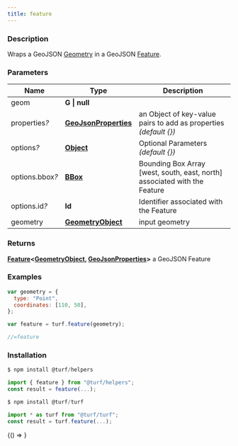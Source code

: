 ```yaml
---
title: feature
---
```



### Description

Wraps a GeoJSON [Geometry](https://tools.ietf.org/html/rfc7946#section-3.1) in a GeoJSON [Feature](https://tools.ietf.org/html/rfc7946#section-3.2).

### Parameters

| Name                 | Type                                                                                            | Description                                                                |
| -------------------- | ----------------------------------------------------------------------------------------------- | -------------------------------------------------------------------------- |
| geom                 | **G &#124; null**                                                                               |                                                                            |
| properties<i>?</i>   | **[GeoJsonProperties](https://tools.ietf.org/html/rfc7946#section-3.2)**                        | an Object of key-value pairs to add as properties _(default &#123;&#125;)_ |
| options<i>?</i>      | **[Object](https://developer.mozilla.org/docs/Web/JavaScript/Reference/Global_Objects/Object)** | Optional Parameters _(default &#123;&#125;)_                               |
| options.bbox<i>?</i> | **[BBox](https://tools.ietf.org/html/rfc7946#section-5)**                                       | Bounding Box Array [west, south, east, north] associated with the Feature  |
| options.id<i>?</i>   | **Id**                                                                                          | Identifier associated with the Feature                                     |
| geometry             | **[GeometryObject](https://tools.ietf.org/html/rfc7946#section-3.1)**                           | input geometry                                                             |

### Returns

**[Feature](https://tools.ietf.org/html/rfc7946#section-3.2)&lt;[GeometryObject](https://tools.ietf.org/html/rfc7946#section-3.1), [GeoJsonProperties](https://tools.ietf.org/html/rfc7946#section-3.2)&gt;** a GeoJSON Feature

### Examples

```javascript
var geometry = {
  type: "Point",
  coordinates: [110, 50],
};

var feature = turf.feature(geometry);

//=feature
```

### Installation

```javascript
$ npm install @turf/helpers

import { feature } from "@turf/helpers";
const result = feature(...);
```

```javascript
$ npm install @turf/turf

import * as turf from "@turf/turf";
const result = turf.feature(...);
```

<!-- Expose turf as global var for experimenting in the browser console -->

<BrowserOnly>{() => <WindowTurfGlobal turf={turf} />}</BrowserOnly>
